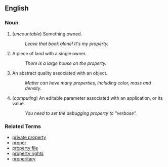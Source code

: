 ==English==

===Noun===
# (''uncountable'') Something owned.
#: ''Leave that book alone!  It's my property.''
# A piece of land with a single owner.
#: ''There is a large house on the property.''
# An abstract quality associated with an object.
#: ''Matter can have many properties, including color, mass and density.''
# (''computing'') An editable parameter associated with an application, or its value.
#: ''You need to set the debugging property to "verbose".''

===Related Terms===
*[[private property]]
*[[proper]]
*[[property file]]
*[[property rights]]
*[[properitary]]